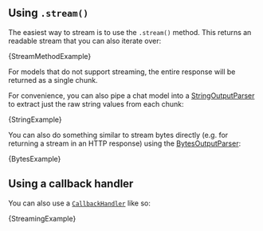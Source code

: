 ## Using `.stream()`


The easiest way to stream is to use the `.stream()` method. This returns an readable stream that you can also iterate over:


<CodeBlock language="typescript">{StreamMethodExample}</CodeBlock>

For models that do not support streaming, the entire response will be returned as a single chunk.

For convenience, you can also pipe a chat model into a [StringOutputParser](/docs/modules/model_io/output_parsers/string) to extract
just the raw string values from each chunk:


<CodeBlock language="typescript">{StringExample}</CodeBlock>

You can also do something similar to stream bytes directly (e.g. for returning a stream in an HTTP response) using the [BytesOutputParser](/docs/modules/model_io/output_parsers/bytes):


<CodeBlock language="typescript">{BytesExample}</CodeBlock>

## Using a callback handler

You can also use a [`CallbackHandler`](https://github.com/hwchase17/langchainjs/blob/main/langchain/src/callbacks/base.ts) like so:


<CodeBlock language="typescript">{StreamingExample}</CodeBlock>

